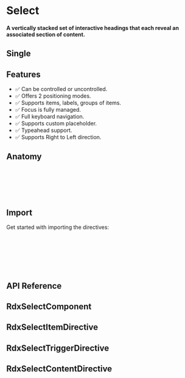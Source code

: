 
<Meta title="Primitives/Select" />

# Select

#### A vertically stacked set of interactive headings that each reveal an associated section of content.

## Single

<Canvas sourceState="hidden" of={SelectStories.Default} />

## Features

- ✅ Can be controlled or uncontrolled.
- ✅ Offers 2 positioning modes.
- ✅ Supports items, labels, groups of items.
- ✅ Focus is fully managed.
- ✅ Full keyboard navigation.
- ✅ Supports custom placeholder.
- ✅ Typeahead support.
- ✅ Supports Right to Left direction.

## Anatomy

```html
<div rdxSelectRoot>
    <div rdxSelectContent>
        <div rdxSelectItem></div>
    </div>
</div>
```

## Import

Get started with importing the directives:

```typescript
import {
  RdxAccordionRootDirective,
  RdxAccordionItemDirective,
  RdxAccordionTriggerDirective,
  RdxAccordionContentDirective
} from '@radix-ng/primitives/select';
```

## API Reference

## RdxSelectComponent

<ArgTypes of={RdxSelectComponent} />

## RdxSelectItemDirective

<ArgTypes of={RdxSelectItemDirective} />

## RdxSelectTriggerDirective

<ArgTypes of={RdxSelectTriggerDirective} />

## RdxSelectContentDirective

<ArgTypes of={RdxSelectContentDirective} />

